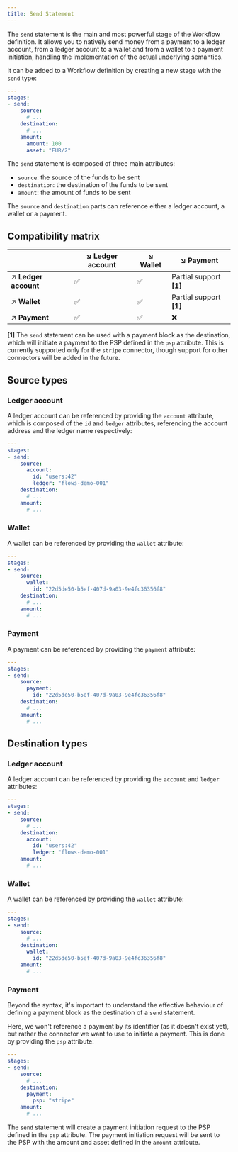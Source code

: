 ```yaml
---
title: Send Statement
---
```


The `send` statement is the main and most powerful stage of the Workflow definition. It allows you to natively send money from a payment to a ledger account, from a ledger account to a wallet and from a wallet to a payment initiation, handling the implementation of the actual underlying semantics.

It can be added to a Workflow definition by creating a new stage with the `send` type:

```yaml
---
stages:
- send:
    source:
      # ...
    destination:
      # ...
    amount:
      amount: 100
      asset: "EUR/2"
```

The `send` statement is composed of three main attributes:

- `source`: the source of the funds to be sent
- `destination`: the destination of the funds to be sent
- `amount`: the amount of funds to be sent

The `source` and `destination` parts can reference either a ledger account, a wallet or a payment.

## Compatibility matrix

| | ↘️ Ledger account | ↘️ Wallet | ↘️ Payment |
| --- | --- | --- | --- |
| ↗️ **Ledger account** | :white_check_mark: | :white_check_mark: | Partial support **[1]** |
| ↗️ **Wallet** | :white_check_mark: | :white_check_mark: | Partial support **[1]** |
| ↗️ **Payment** | :white_check_mark: | :white_check_mark: | :x: |

**[1]** The `send` statement can be used with a payment block as the destination, which will initiate a payment to the PSP defined in the `psp` attribute. This is currently supported only for the `stripe` connector, though support for other connectors will be added in the future.

## Source types

### Ledger account

A ledger account can be referenced by providing the `account` attribute, which is composed of the `id` and `ledger` attributes, referencing the account address and the ledger name respectively:

```yaml
---
stages:
- send:
    source:
      account:
        id: "users:42"
        ledger: "flows-demo-001"
    destination:
      # ...
    amount:
      # ...
```

### Wallet

A wallet can be referenced by providing the `wallet` attribute:

```yaml
---
stages:
- send:
    source:
      wallet:
        id: "22d5de50-b5ef-407d-9a03-9e4fc36356f8"
    destination:
      # ...
    amount:
      # ...
```

### Payment

A payment can be referenced by providing the `payment` attribute:

```yaml
---
stages:
- send:
    source:
      payment:
        id: "22d5de50-b5ef-407d-9a03-9e4fc36356f8"
    destination:
      # ...
    amount:
      # ...
```

## Destination types

### Ledger account

A ledger account can be referenced by providing the `account` and `ledger` attributes:

```yaml
---
stages:
- send:
    source:
      # ...
    destination:
      account:
        id: "users:42"
        ledger: "flows-demo-001"
    amount:
      # ...
```

### Wallet

A wallet can be referenced by providing the `wallet` attribute:

```yaml
---
stages:
- send:
    source:
      # ...
    destination:
      wallet:
        id: "22d5de50-b5ef-407d-9a03-9e4fc36356f8"
    amount:
      # ...
```

### Payment

Beyond the syntax, it's important to understand the effective behaviour of defining a payment block as the destination of a `send` statement.

Here, we won't reference a payment by its identifier (as it doesn't exist yet), but rather the connector we want to use to initiate a payment. This is done by providing the `psp` attribute:

```yaml
---
stages:
- send:
    source:
      # ...
    destination:
      payment:
        psp: "stripe"
    amount:
      # ...
```

The `send` statement will create a payment initiation request to the PSP defined in the `psp` attribute. The payment initiation request will be sent to the PSP with the amount and asset defined in the `amount` attribute.